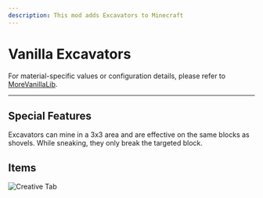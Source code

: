 ```yaml
---
description: This mod adds Excavators to Minecraft
---
```


# Vanilla Excavators


<ProjectHeader slug="vanilla-excavators" mcVersion="1.16" />

For material-specific values or configuration details, please refer to [MoreVanillaLib](morevanillalib.mdx).

---

## Special Features
Excavators can mine in a 3x3 area and are effective on the same blocks as shovels. While sneaking, they only break the
targeted block.

## Items
![Creative Tab](/img/projects/vanilla-excavators/creative_tab.png)